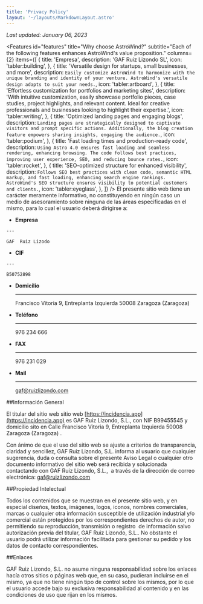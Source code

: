 ```yaml
---
title: 'Privacy Policy'
layout: '~/layouts/MarkdownLayout.astro'
---
```



*Last updated: January 06, 2023*

   <Features
    id="features"
    title="Why choose AstroWind?"
    subtitle="Each of the following features enhances AstroWind's value proposition."
    columns={2}
    items={[
      {
        title: 'Empresa',
        description:
          'GAF Ruiz Lizondo SL',
        icon: 'tabler:building',
      },
      {
        title: 'Versatile design for startups, small businesses, and more',
        description: `Easily customize AstroWind to harmonize with the unique branding and identity of your venture. AstroWind's versatile design adapts to suit your needs.`,
        icon: 'tabler:artboard',
      },
      {
        title: 'Effortless customization for portfolios and marketing sites',
        description:
          'With intuitive customization, easily showcase portfolio pieces, case studies, project highlights, and relevant content. Ideal for creative professionals and businesses looking to highlight their expertise.',
        icon: 'tabler:writing',
      },
      {
        title: 'Optimized landing pages and engaging blogs',
        description: `Landing pages are strategically designed to captivate visitors and prompt specific actions. Additionally, the blog creation feature empowers sharing insights, engaging the audience.`,
        icon: 'tabler:podium',
      },
      {
        title: 'Fast loading times and production-ready code',
        description: `Using Astro 4.0 ensures fast loading and seamless rendering, enhancing browsing. The code follows best practices, improving user experience, SEO, and reducing bounce rates.`,
        icon: 'tabler:rocket',
      },
      {
        title: 'SEO-optimized structure for enhanced visibility',
        description: `Follows SEO best practices with clean code, semantic HTML markup, and fast loading, enhancing search engine rankings. AstroWind's SEO structure ensures visibility to potential customers and clients.`,
        icon: 'tabler:eyeglass',
      },
    ]}
  />
El presente sitio web tiene un carácter meramente informativo, no constituyendo en ningún caso un medio de asesoramiento sobre ninguna de las áreas especificadas en el mismo, para lo cual el usuario deberá dirigirse a:
<div class="grid cards" markdown>

-    __Empresa__

    ---

    GAF  Ruiz Lizodo


-    __CIF__

    ---

    B50752898

-  __Domicilio__ 

    ---

    Francisco Vitoria 9, Entreplanta Izquierda 50008 Zaragoza (Zaragoza)

-  __Teléfono__ 

    ---

    976 234 666

-  __FAX__ 

    ---

    976 231 029

-  __Mail__ 

    ---

    gaf@ruizlizondo.com

</div>


##Información General

El titular del sitio web sitio web [https://incidencia.app](https://incidencia.app) es GAF Ruiz Lizondo, S.L., con NIF B99455545 y domicilio sito en Calle Francisco Vitoria 9, Entreplanta Izquierda 50008 Zaragoza (Zaragoza) .

Con ánimo de que el uso del sitio web se ajuste a criterios de transparencia, claridad y sencillez, GAF Ruiz Lizondo, S.L. informa al usuario que cualquier sugerencia, duda o consulta sobre el presente Aviso Legal o cualquier otro documento informativo del sitio web será recibida y solucionada contactando con GAF Ruiz Lizondo, S.L.,  a través de la dirección de correo electrónica: gaf@ruizlizondo.com

##Propiedad Intelectual

Todos los contenidos que se muestran en el presente sitio web, y en especial diseños, textos, imágenes, logos, iconos, nombres comerciales, marcas o cualquier otra información susceptible de utilización industrial y/o comercial están protegidos por los correspondientes derechos de autor, no permitiendo su reproducción, transmisión o registro  de información salvo autorización previa del titular, GAF Ruiz Lizondo, S.L.. No obstante el usuario podrá utilizar información facilitada para gestionar su pedido y los datos de contacto correspondientes.

##Enlaces

GAF Ruiz Lizondo, S.L. no asume ninguna responsabilidad sobre los enlaces hacía otros sitios o páginas web que, en su caso, pudieran incluirse en el mismo, ya que no tiene ningún tipo de control sobre los mismos, por lo que el usuario accede bajo su exclusiva responsabilidad al contenido y en las condiciones de uso que rijan en los mismos.